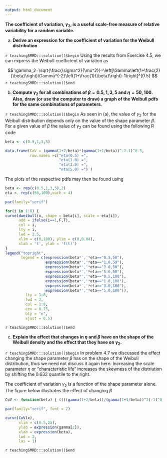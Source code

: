 ```yaml
---
output: html_document
---
```


__The coefficient of variation, $\gamma_{2},$ is a useful scale-free measure of relative variability for a random variable.__

a. __Derive an expression for the coefficient of variation for the Weibull distribution__

`r teachingSMRD:::solution()$begin`
Using the results from Exercise 4.5, we can express the Weibull coefficient of variation as

$$
\gamma_2=\sqrt{\frac{\sigma^2}{\mu^2}}=\left[\Gamma\left(1+\frac{2}{\beta}\right)\Gamma^{-2}\left(1+\frac{1}{\beta}\right)-1\right]^{0.5}
$$
`r teachingSMRD:::solution()$end`

b. __Compute $\gamma_{2}$ for all combinations of $\beta=0.5,1,3,5$ and $\eta=50,100.$  Also, draw (or use the computer to draw) a graph of the Weibull pdfs for the same combinations of parameters.__

`r teachingSMRD:::solution()$begin`
As seen in (a), the value of $\gamma_2$ for the Weibull distribution depends only on the value of the shape parameter $\beta$.  For a given value of $\beta$ the value of $\gamma_2$ can be found using the following R code

```r
beta <- c(0.5,1,3,5)

data.frame(CoV = (gamma(1+2/beta)*(gamma(1+1/beta))^-2-1)^0.5,
           row.names =c("eta(0.5) =",
                        "eta(1.0) =",
                        "eta(3.0) =",
                        "eta(5.0) =") )
```

The plots of the respective pdfs may then be found using

```r
beta <- rep(c(0.5,1,3,5),2)
eta <- rep(c(50,100),each = 4)

par(family="serif")

for(i in 1:8) {
curve(dweibull(x, shape = beta[i], scale = eta[i]), 
      add = ifelse(i==1,F,T), 
      col = i, 
      lty = i, 
      lwd = 2.5, 
      xlim = c(0,100), ylim = c(0,0.04),
      xlab = 't', ylab = 'f(t)')
}
legend("topright", 
       legend = c(expression(beta*','*eta=="0.5,50"),
                  expression(beta*','*eta=="1.0,50"),
                  expression(beta*','*eta=="3.0,50"),
                  expression(beta*','*eta=="5.0,50"),
                  expression(beta*','*eta=="0.5,100"),
                  expression(beta*','*eta=="1.0,100"),
                  expression(beta*','*eta=="3.0,100"),
                  expression(beta*','*eta=="5.0,100")),
         lty = 1:8,
         lwd = 2,
         col = 1:8,
         cex = 0.75,
         bty = "n",
         xjust = 0.5)
```
`r teachingSMRD:::solution()$end`

c. __Explain the effect that changes in $\eta$ and $\beta$ have on the shape of the Weibull density and the effect that they have on $\gamma_{2}.$__

`r teachingSMRD:::solution()$begin`
In problem 4.7 we discussed the effect changing the shape parameter $\beta$ has on the shape of the Weibull distribution, thus we need not discuss it again here.  Increasing the scale parameter $\eta$ or "characteristic life" increases the skewness of the distriution by shifting the $0.632$ quantile to the right.

The coefficient of variation $\gamma_{2}$ is a function of the shape parameter alone.  The figure below illustrates the effect of changing $\beta$

```r
CoV <- function(beta) { ((((gamma(1+2/beta))/(gamma(1+1/beta))^2)-1)^0.5)}

par(family="serif", font = 2)

curve(CoV(x), 
      xlim = c(0.5,25),
      ylab = expression(gamma[2]),
      xlab = expression(beta),
      lwd = 2,
      las = 1)
```
`r teachingSMRD:::solution()$end`
